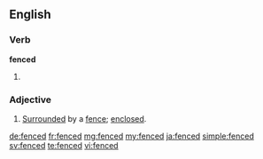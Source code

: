 ==English==

===Verb===
'''fenced'''
# {{past participle of|fence}}

===Adjective===
{{en-adj}}
# [[surrounded|Surrounded]] by a [[fence]]; [[enclosed]].

[[de:fenced]]
[[fr:fenced]]
[[mg:fenced]]
[[my:fenced]]
[[ja:fenced]]
[[simple:fenced]]
[[sv:fenced]]
[[te:fenced]]
[[vi:fenced]]